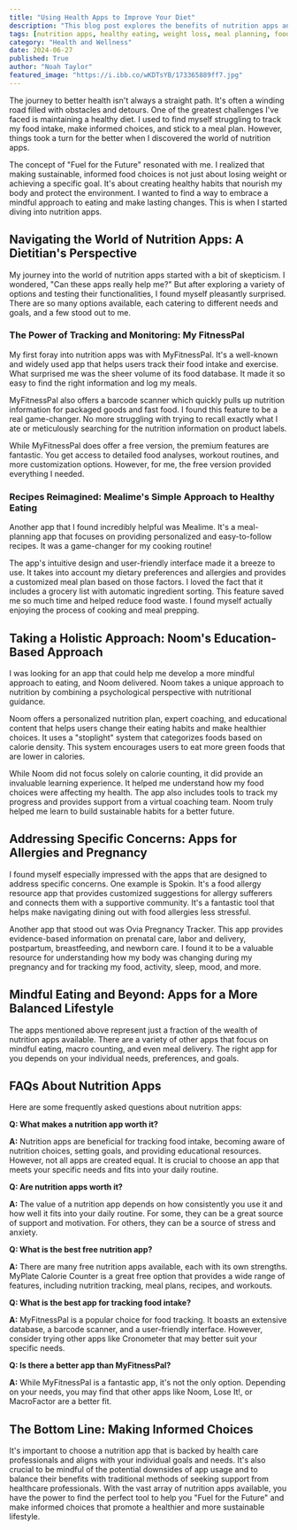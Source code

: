 ```yaml
---
title: "Using Health Apps to Improve Your Diet"
description: "This blog post explores the benefits of nutrition apps and how they can help you make healthier food choices, track your progress, and develop sustainable eating habits.  It features reviews of popular apps like MyFitnessPal, Mealime, and Noom, and provides insights from a dietitian's perspective."
tags: [nutrition apps, healthy eating, weight loss, meal planning, food tracking, diet, dietitian, health goals, wellness, technology, MyFitnessPal, Mealime, Noom, Spokin, Ovia Pregnancy Tracker, mindful eating, sustainable lifestyle]
category: "Health and Wellness"
date: 2024-06-27
published: True
author: "Noah Taylor"
featured_image: "https://i.ibb.co/wKDTsYB/173365889ff7.jpg"
---
```



The journey to better health isn't always a straight path. It's often a winding road filled with obstacles and detours. One of the greatest challenges I've faced is maintaining a healthy diet. I used to find myself struggling to track my food intake, make informed choices, and stick to a meal plan. However, things took a turn for the better when I discovered the world of nutrition apps. 

The concept of "Fuel for the Future" resonated with me.  I realized that making sustainable, informed food choices is not just about losing weight or achieving a specific goal.  It's about creating healthy habits that nourish my body and protect the environment. I wanted to find a way to embrace a mindful approach to eating and make lasting changes.  This is when I started diving into nutrition apps.

##  Navigating the World of Nutrition Apps: A Dietitian's Perspective

My journey into the world of nutrition apps started with a bit of skepticism.  I wondered, "Can these apps really help me?"  But after exploring a variety of options and testing their functionalities, I found myself pleasantly surprised. There are so many options available, each catering to different needs and goals, and a few stood out to me. 

###  The Power of Tracking and Monitoring: My FitnessPal

My first foray into nutrition apps was with MyFitnessPal.  It's a well-known and widely used app that helps users track their food intake and exercise. What surprised me was the sheer volume of its food database. It made it so easy to find the right information and log my meals.  

MyFitnessPal also offers a barcode scanner which quickly pulls up nutrition information for packaged goods and fast food.  I found this feature to be a real game-changer.  No more struggling with trying to recall exactly what I ate or meticulously searching for the nutrition information on product labels. 

While MyFitnessPal does offer a free version, the premium features are fantastic.  You get access to detailed food analyses, workout routines, and more customization options. However, for me, the free version provided everything I needed.

###  Recipes Reimagined: Mealime's Simple Approach to Healthy Eating

Another app that I found incredibly helpful was Mealime.  It's a meal-planning app that focuses on providing personalized and easy-to-follow recipes. It was a game-changer for my cooking routine!

The app's intuitive design and user-friendly interface made it a breeze to use.  It takes into account my dietary preferences and allergies and provides a customized meal plan based on those factors.  I loved the fact that it includes a grocery list with automatic ingredient sorting.  This feature saved me so much time and helped reduce food waste.  I found myself actually enjoying the process of cooking and meal prepping.

##  Taking a Holistic Approach: Noom's Education-Based Approach

I was looking for an app that could help me develop a more mindful approach to eating, and Noom delivered.  Noom takes a unique approach to nutrition by combining a psychological perspective with nutritional guidance.

Noom offers a personalized nutrition plan, expert coaching, and educational content that helps users change their eating habits and make healthier choices. It uses a "stoplight" system that categorizes foods based on calorie density.  This system encourages users to eat more green foods that are lower in calories.

While Noom did not focus solely on calorie counting, it did provide an invaluable learning experience.  It helped me understand how my food choices were affecting my health.  The app also includes tools to track my progress and provides support from a virtual coaching team.  Noom truly helped me learn to build sustainable habits for a better future. 

##  Addressing Specific Concerns: Apps for Allergies and Pregnancy

I found myself especially impressed with the apps that are designed to address specific concerns.  One example is Spokin.  It's a food allergy resource app that provides customized suggestions for allergy sufferers and connects them with a supportive community.  It's a fantastic tool that helps make navigating dining out with food allergies less stressful.  

Another app that stood out was Ovia Pregnancy Tracker.  This app provides evidence-based information on prenatal care, labor and delivery, postpartum, breastfeeding, and newborn care.  I found it to be a valuable resource for understanding how my body was changing during my pregnancy and for tracking my food, activity, sleep, mood, and more.  

##  Mindful Eating and Beyond:  Apps for a More Balanced Lifestyle 

The apps mentioned above represent just a fraction of the wealth of nutrition apps available.  There are a variety of other apps that focus on mindful eating, macro counting, and even meal delivery.  The right app for you depends on your individual needs, preferences, and goals.

##  FAQs About Nutrition Apps

Here are some frequently asked questions about nutrition apps: 

**Q: What makes a nutrition app worth it?**

**A:** Nutrition apps are beneficial for tracking food intake, becoming aware of nutrition choices, setting goals, and providing educational resources.  However, not all apps are created equal.   It is crucial to choose an app that meets your specific needs and fits into your daily routine. 

**Q: Are nutrition apps worth it?**

**A:** The value of a nutrition app depends on how consistently you use it and how well it fits into your daily routine.  For some, they can be a great source of support and motivation. For others, they can be a source of stress and anxiety.

**Q: What is the best free nutrition app?**

**A:**  There are many free nutrition apps available, each with its own strengths.  MyPlate Calorie Counter is a great free option that provides a wide range of features, including nutrition tracking, meal plans, recipes, and workouts.

**Q: What is the best app for tracking food intake?**

**A:**  MyFitnessPal is a popular choice for food tracking. It boasts an extensive database, a barcode scanner, and a user-friendly interface. However, consider trying other apps like Cronometer that may better suit your specific needs. 

**Q: Is there a better app than MyFitnessPal?**

**A:** While MyFitnessPal is a fantastic app, it's not the only option.  Depending on your needs, you may find that other apps like Noom, Lose It!, or MacroFactor are a better fit.

##  The Bottom Line: Making Informed Choices

It's important to choose a nutrition app that is backed by health care professionals and aligns with your individual goals and needs.  It's also crucial to be mindful of the potential downsides of app usage and to balance their benefits with traditional methods of seeking support from healthcare professionals.   With the vast array of nutrition apps available, you have the power to find the perfect tool to help you "Fuel for the Future" and make informed choices that promote a healthier and more sustainable lifestyle.
